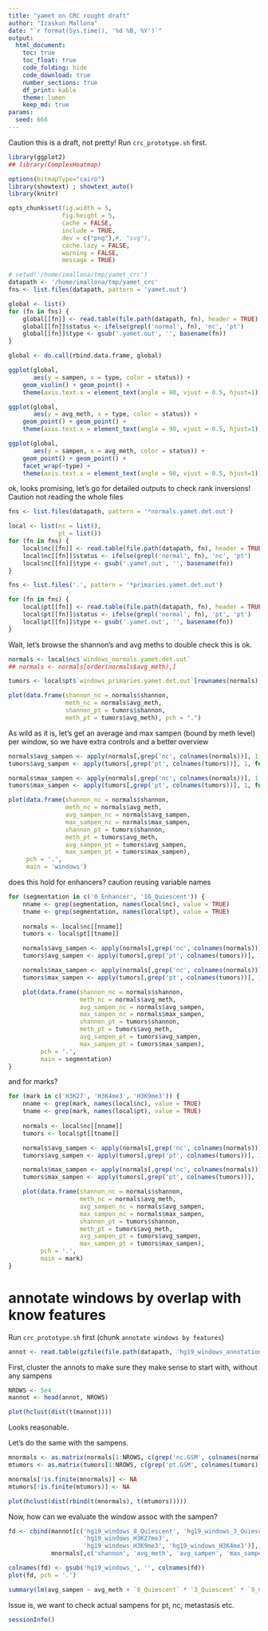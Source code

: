 ```yaml
---
title: "yamet on CRC rought draft"
author: "Izaskun Mallona"
date: "`r format(Sys.time(), '%d %B, %Y')`"
output:
  html_document:
    toc: true
    toc_float: true
    code_folding: hide
    code_download: true
    number_sections: true
    df_print: kable
    theme: lumen
    keep_md: true
params:
  seed: 666
---
```


Caution this is a draft, not pretty! Run `crc_prototype.sh` first.


```r
library(ggplot2)
## library(ComplexHeatmap)

options(bitmapType="cairo")
library(showtext) ; showtext_auto()
library(knitr)
```

```r
opts_chunk$set(fig.width = 5,
               fig.height = 5,
               cache = FALSE,
               include = TRUE,
               dev = c("png"),#, "svg"),
               cache.lazy = FALSE,
               warning = FALSE,
               message = TRUE)
```


```r
# setwd('/home/imallona/tmp/yamet_crc')
datapath <- '/home/imallona/tmp/yamet_crc' 
fns <- list.files(datapath, pattern = 'yamet.out')

global <- list()
for (fn in fns) {
    global[[fn]] <- read.table(file.path(datapath, fn), header = TRUE)
    global[[fn]]$status <- ifelse(grepl('normal', fn), 'nc', 'pt')
    global[[fn]]$type <- gsub('.yamet.out', '', basename(fn))
}

global <- do.call(rbind.data.frame, global)

ggplot(global,
       aes(y = sampen, x = type, color = status)) +
    geom_violin() + geom_point() +
    theme(axis.text.x = element_text(angle = 90, vjust = 0.5, hjust=1))

ggplot(global,
       aes(y = avg_meth, x = type, color = status)) +
    geom_point() + geom_point() +
    theme(axis.text.x = element_text(angle = 90, vjust = 0.5, hjust=1))
```

```r

ggplot(global,
       aes(y = sampen, x = avg_meth, color = status)) +
    geom_point() + geom_point() +
    facet_wrap(~type) +
    theme(axis.text.x = element_text(angle = 90, vjust = 0.5, hjust=1))

```


ok, looks promising, let's go for detailed outputs to check rank inversions! Caution not reading the whole files

```r

fns <- list.files(datapath, pattern = '*normals.yamet.det.out')

local <- list(nc = list(),
              pt = list())
for (fn in fns) {
    local$nc[[fn]] <- read.table(file.path(datapath, fn), header = TRUE, nrows = 50000, na.strings = "-1")
    local$nc[[fn]]$status <- ifelse(grepl('normal', fn), 'nc', 'pt')
    local$nc[[fn]]$type <- gsub('.yamet.out', '', basename(fn))
}

fns <- list.files('.', pattern = '*primaries.yamet.det.out')

for (fn in fns) {
    local$pt[[fn]] <- read.table(file.path(datapath, fn), header = TRUE, nrows = 50000, na.strings = "-1")
    local$pt[[fn]]$status <- ifelse(grepl('normal', fn), 'pt', 'pt')
    local$pt[[fn]]$type <- gsub('.yamet.out', '', basename(fn))
}

```

<!-- superdirty, correlation plots of some pt vs some pt cells for some segmentation, e.g. quiescent -->

<!-- ```{r} -->

<!-- tumors <- local$pt$`10_Quiescent_primaries.yamet.det.out` -->
<!-- normals <- local$nc$`10_Quiescent_normals.yamet.det.out` -->

<!-- set.seed(36) -->
<!-- ts <- sample(ncol(tumors[,grep('yametized', colnames(tumors))]), 5) -->
<!-- set.seed(35466) -->
<!-- ns <- sample(ncol(normals[,grep('yametized', colnames(normals))]), 5) -->


<!-- tumors <- tumors[,grep('yametized', colnames(tumors), value = TRUE)[ts]] -->
<!-- normals <- normals[,grep('yametized', colnames(normals), value = TRUE)[ns]] -->

<!-- fd <- cbind(normals, tumors) -->
<!-- dim(fd) -->
<!-- plot(fd, pch = 19) -->
<!-- ``` -->

<!-- Same with per feature heatmaps -->

<!-- ```{r} -->
<!-- # reduce sparsity -->

<!-- fd <- fd[apply(fd, 1, function(x) sum(is.na(x)) < 5),] -->


<!-- ## order according to the normals' entropy -->

<!-- fd <- fd[names(sort(apply(fd, 1, function(x) mean(x, na.rm = TRUE)))),] -->


<!-- Heatmap(as.matrix(fd), cluster_rows = FALSE, cluster_columns = FALSE) -->

<!-- ``` -->

Wait, let's browse the shannon's and avg meths to double check this is ok.



```r


normals <- local$nc$`windows_normals.yamet.det.out`
## normals <- normals[order(normals$avg_meth),]

tumors <- local$pt$`windows_primaries.yamet.det.out`[rownames(normals),]

plot(data.frame(shannon_nc = normals$shannon,
                meth_nc = normals$avg_meth,
                shannon_pt = tumors$shannon,
                meth_pt = tumors$avg_meth), pch = ".")
```

As wild as it is, let's get an average and max sampen (bound by meth level) per window, so we have extra controls and a better overview


```r
normals$avg_sampen <- apply(normals[,grep('nc', colnames(normals))], 1, function(x) mean(x, na.rm = TRUE))
tumors$avg_sampen <- apply(tumors[,grep('pt', colnames(tumors))], 1, function(x) mean(x, na.rm = TRUE))

normals$max_sampen <- apply(normals[,grep('nc', colnames(normals))], 1, function(x) max(x, na.rm = TRUE))
tumors$max_sampen <- apply(tumors[,grep('pt', colnames(tumors))], 1, function(x) max(x, na.rm = TRUE))

plot(data.frame(shannon_nc = normals$shannon,
                meth_nc = normals$avg_meth,
                avg_sampen_nc = normals$avg_sampen,
                max_sampen_nc = normals$max_sampen,
                shannon_pt = tumors$shannon,
                meth_pt = tumors$avg_meth,
                avg_sampen_pt = tumors$avg_sampen,
                max_sampen_pt = tumors$max_sampen),
     pch = '.',
     main = 'windows')

```

does this hold for enhancers? caution reusing variable names



```r
for (segmentation in c('0_Enhancer', '10_Quiescent')) {
    nname <- grep(segmentation, names(local$nc), value = TRUE)
    tname <- grep(segmentation, names(local$pt), value = TRUE)
    
    normals <- local$nc[[nname]]
    tumors <- local$pt[[tname]]

    normals$avg_sampen <- apply(normals[,grep('nc', colnames(normals))], 1, function(x) mean(x, na.rm = TRUE))
    tumors$avg_sampen <- apply(tumors[,grep('pt', colnames(tumors))], 1, function(x) mean(x, na.rm = TRUE))

    normals$max_sampen <- apply(normals[,grep('nc', colnames(normals))], 1, function(x) max(x, na.rm = TRUE))
    tumors$max_sampen <- apply(tumors[,grep('pt', colnames(tumors))], 1, function(x) max(x, na.rm = TRUE))

    plot(data.frame(shannon_nc = normals$shannon,
                    meth_nc = normals$avg_meth,
                    avg_sampen_nc = normals$avg_sampen,
                    max_sampen_nc = normals$max_sampen,
                    shannon_pt = tumors$shannon,
                    meth_pt = tumors$avg_meth,
                    avg_sampen_pt = tumors$avg_sampen,
                    max_sampen_pt = tumors$max_sampen),
         pch = '.',
         main = segmentation)
}
```

and for marks?


```r
for (mark in c('H3K27', 'H3K4me3', 'H3K9me3')) {
    nname <- grep(mark, names(local$nc), value = TRUE)
    tname <- grep(mark, names(local$pt), value = TRUE)
    
    normals <- local$nc[[nname]]
    tumors <- local$pt[[tname]]

    normals$avg_sampen <- apply(normals[,grep('nc', colnames(normals))], 1, function(x) mean(x, na.rm = TRUE))
    tumors$avg_sampen <- apply(tumors[,grep('pt', colnames(tumors))], 1, function(x) mean(x, na.rm = TRUE))

    normals$max_sampen <- apply(normals[,grep('nc', colnames(normals))], 1, function(x) max(x, na.rm = TRUE))
    tumors$max_sampen <- apply(tumors[,grep('pt', colnames(tumors))], 1, function(x) max(x, na.rm = TRUE))

    plot(data.frame(shannon_nc = normals$shannon,
                    meth_nc = normals$avg_meth,
                    avg_sampen_nc = normals$avg_sampen,
                    max_sampen_nc = normals$max_sampen,
                    shannon_pt = tumors$shannon,
                    meth_pt = tumors$avg_meth,
                    avg_sampen_pt = tumors$avg_sampen,
                    max_sampen_pt = tumors$max_sampen),
         pch = '.',
         main = mark)
}
```


# annotate windows by overlap with know features

Run `crc_prototype.sh` first (chunk `annotate windows by features`)

```r
annot <- read.table(gzfile(file.path(datapath, 'hg19_windows_annotation.tsv.gz')), header = TRUE)
```

First, cluster the annots to make sure they make sense to start with, without any sampens

```r

NROWS <- 5e4
mannot <- head(annot, NROWS)

plot(hclust(dist(t(mannot))))
```

Looks reasonable.

Let's do the same with the sampens.

```r

mnormals <- as.matrix(normals[1:NROWS, c(grep('nc.GSM', colnames(normals), value = TRUE), 'shannon', 'avg_meth', 'avg_sampen', 'max_sampen')])
mtumors <- as.matrix(tumors[1:NROWS, c(grep('pt.GSM', colnames(tumors), value = TRUE), 'shannon', 'avg_meth', 'avg_sampen', 'max_sampen')])

mnormals[!is.finite(mnormals)] <- NA
mtumors[!is.finite(mtumors)] <- NA

plot(hclust(dist(rbind(t(mnormals), t(mtumors)))))
```

Now, how can we evaluate the window assoc with the sampen?

```r
fd <- cbind(mannot[c('hg19_windows_8_Quiescent', 'hg19_windows_3_Quiescent', 'hg19_windows_9_ConstitutiveHet', 'hg19_windows_13_ConstitutiveHet',
                     'hg19_windows_H3K27me3',
                     'hg19_windows_H3K9me3', 'hg19_windows_H3K4me3')],
            mnormals[,c('shannon', 'avg_meth', 'avg_sampen', 'max_sampen')])

colnames(fd) <- gsub('hg19_windows_', '', colnames(fd))
plot(fd, pch = '.')

```

```r
summary(lm(avg_sampen ~ avg_meth + `8_Quiescent` * `3_Quiescent` * `9_ConstitutiveHet` * H3K27me3 + shannon, data = fd))
```

Issue is, we want to check actual sampens for pt, nc, metastasis etc.



```r
sessionInfo()
```
